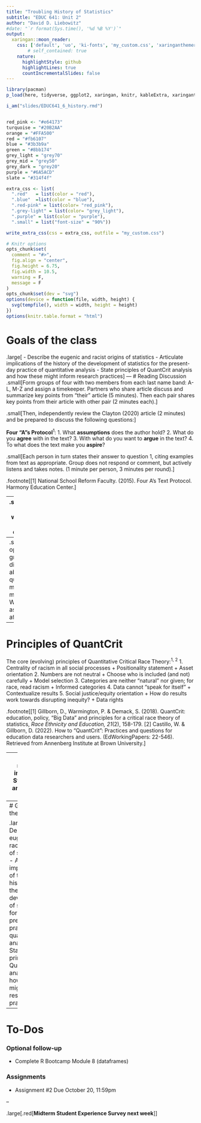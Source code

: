 ```yaml
---
title: "Troubling History of Statistics"
subtitle: "EDUC 641: Unit 2"
author: "David D. Liebowitz"
#date: "`r format(Sys.time(), '%d %B %Y')`"
output:
  xaringan::moon_reader:
    css: ['default', 'uo', 'ki-fonts', 'my_custom.css', 'xaringanthemer.css']
        # self_contained: true
    nature:
      highlightStyle: github
      highlightLines: true
      countIncrementalSlides: false
---
```

```R
library(pacman)
p_load(here, tidyverse, ggplot2, xaringan, knitr, kableExtra, xaringanthemer)

i_am("slides/EDUC641_6_history.rmd")


red_pink <- "#e64173"
turquoise = "#20B2AA"
orange = "#FFA500"
red = "#fb6107"
blue = "#3b3b9a"
green = "#8bb174"
grey_light = "grey70"
grey_mid = "grey50"
grey_dark = "grey20"
purple = "#6A5ACD"
slate = "#314f4f"

extra_css <- list(
  ".red"   = list(color = "red"),
  ".blue"  =list(color = "blue"),
  ".red-pink" = list(color= "red_pink"),
  ".grey-light" = list(color= "grey_light"),
  ".purple" = list(color = "purple"),
  ".small" = list("font-size" = "90%"))

write_extra_css(css = extra_css, outfile = "my_custom.css")

# Knitr options
opts_chunk$set(
  comment = "#>",
  fig.align = "center",
  fig.height = 6.75,
  fig.width = 10.5,
  warning = F,
  message = F
)
opts_chunk$set(dev = "svg")
options(device = function(file, width, height) {
  svg(tempfile(), width = width, height = height)
})
options(knitr.table.format = "html")

```

# Goals of the class

.large[
- Describe the eugenic and racist origins of statistics
- Articulate implications of the history of the development of statistics for the present-day practice of quantitative analysis
- State principles of QuantCrit analysis and how these might inform research practices
]
---
# Reading Discussion
.small[Form groups of four with two members from each last name band: A-L, M-Z and assign a timekeeper. Partners who share article discuss and summarize key points from "their" article (5 minutes). Then each pair shares key points from their article with other pair (2 minutes each).]

.small[Then, independently review the Clayton (2020) article (2 minutes) and be prepared to discuss the following questions:]

**Four "A"s Protocol**<sup>1</sup>:
1. What **assumptions** does the author hold?
2. What do you **agree** with in the text?
3. With what do you want to **argue** in the text?
4. To what does the text make you **aspire**?

.small[Each person in turn states their answer to question 1, citing examples from text as appropriate. Group does not respond or comment, but actively listens and takes notes. (1 minute per person, 3 minutes per round).]


.footnote[[1] National School Reform Faculty. (2015). Four A's Text Protocol. Harmony Education Center.]

--
.small[Repeat four times with each of the 4 A questions.]

--
.small[Then, open small group discussion about these questions and more (15 minutes). We'll debrief as a full class after!]

---
# Principles of QuantCrit

The core (evolving) principles of Quantitative Critical Race Theory:<sup>1, 2</sup>
1. Centrality of racism in all social processes
  + Positionality statement
  + Asset orientation
2. Numbers are not neutral
  + Choose who is included (and not) carefully
  + Model selection
3. Categories are neither "natural" nor given; for race, read racism
  + Informed categories
4. Data cannot "speak for itself"
  + Contextualize results
5. Social justice/equity orientation
  + How do results work towards disrupting inequity?
  + Data rights

.footnote[[1] Gillborn, D., Warmington, P. & Demack, S. (2018). QuantCrit: education, policy, "Big Data" and
principles for a critical race theory of statistics, *Race Ethnicity and Education, 21*(2), 158-179. [2] Castillo, W. & Gillborn, D. (2022). How to "QuantCrit": Practices and questions for education data researchers and users. (EdWorkingPapers: 22-546). Retrieved from Annenberg Institute at Brown University.]

---
class: middle, inverse
# Synthesis and wrap-up

---
# Goals of the class

.large[
- Describe the eugenic and racist origins of statistics
- Articulate implications of the history of the development of statistics for the present-day practice of quantitative analysis
- State principles of QuantCrit analysis and how these might inform research practices
]

---
# To-Dos

### Optional follow-up
- Complete R Bootcamp Module 8 (dataframes)

### Assignments
- Assignment #2 Due October 20, 11:59pm

--

.large[.red[**Midterm Student Experience Survey next week**]]

